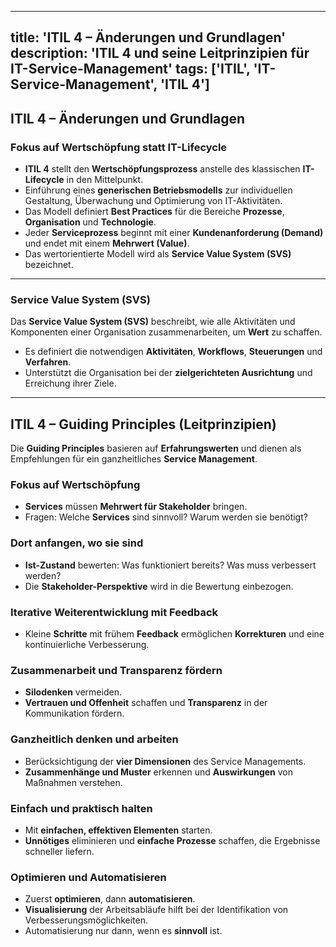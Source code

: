 
---
title: 'ITIL 4 – Änderungen und Grundlagen'
description: 'ITIL 4 und seine Leitprinzipien für IT-Service-Management'
tags: ['ITIL', 'IT-Service-Management', 'ITIL 4']
---

## ITIL 4 – Änderungen und Grundlagen

### Fokus auf Wertschöpfung statt IT-Lifecycle

- **ITIL 4** stellt den **Wertschöpfungsprozess** anstelle des klassischen **IT-Lifecycle** in den Mittelpunkt.
- Einführung eines **generischen Betriebsmodells** zur individuellen Gestaltung, Überwachung und Optimierung von IT-Aktivitäten.
- Das Modell definiert **Best Practices** für die Bereiche **Prozesse**, **Organisation** und **Technologie**.
- Jeder **Serviceprozess** beginnt mit einer **Kundenanforderung (Demand)** und endet mit einem **Mehrwert (Value)**.
- Das wertorientierte Modell wird als **Service Value System (SVS)** bezeichnet.

---

### Service Value System (SVS)

Das **Service Value System (SVS)** beschreibt, wie alle Aktivitäten und Komponenten einer Organisation zusammenarbeiten, um **Wert** zu schaffen.

- Es definiert die notwendigen **Aktivitäten**, **Workflows**, **Steuerungen** und **Verfahren**.
- Unterstützt die Organisation bei der **zielgerichteten Ausrichtung** und Erreichung ihrer Ziele.

---

## ITIL 4 – Guiding Principles (Leitprinzipien)

Die **Guiding Principles** basieren auf **Erfahrungswerten** und dienen als Empfehlungen für ein ganzheitliches **Service Management**.

### Fokus auf Wertschöpfung

- **Services** müssen **Mehrwert für Stakeholder** bringen.
- Fragen: Welche **Services** sind sinnvoll? Warum werden sie benötigt?

### Dort anfangen, wo sie sind

- **Ist-Zustand** bewerten: Was funktioniert bereits? Was muss verbessert werden?
- Die **Stakeholder-Perspektive** wird in die Bewertung einbezogen.

### Iterative Weiterentwicklung mit Feedback

- Kleine **Schritte** mit frühem **Feedback** ermöglichen **Korrekturen** und eine kontinuierliche Verbesserung.
  
### Zusammenarbeit und Transparenz fördern

- **Silodenken** vermeiden.
- **Vertrauen und Offenheit** schaffen und **Transparenz** in der Kommunikation fördern.

### Ganzheitlich denken und arbeiten

- Berücksichtigung der **vier Dimensionen** des Service Managements.
- **Zusammenhänge und Muster** erkennen und **Auswirkungen** von Maßnahmen verstehen.

### Einfach und praktisch halten

- Mit **einfachen, effektiven Elementen** starten.
- **Unnötiges** eliminieren und **einfache Prozesse** schaffen, die Ergebnisse schneller liefern.

### Optimieren und Automatisieren

- Zuerst **optimieren**, dann **automatisieren**.
- **Visualisierung** der Arbeitsabläufe hilft bei der Identifikation von Verbesserungsmöglichkeiten.
- Automatisierung nur dann, wenn es **sinnvoll** ist.
